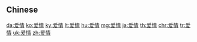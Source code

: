 {{also|愛情}}
==Chinese==
{{zh-see|愛情}}

[[da:爱情]]
[[ko:爱情]]
[[ky:爱情]]
[[lt:爱情]]
[[hu:爱情]]
[[mg:爱情]]
[[ja:爱情]]
[[th:爱情]]
[[chr:爱情]]
[[tr:爱情]]
[[uk:爱情]]
[[zh:爱情]]